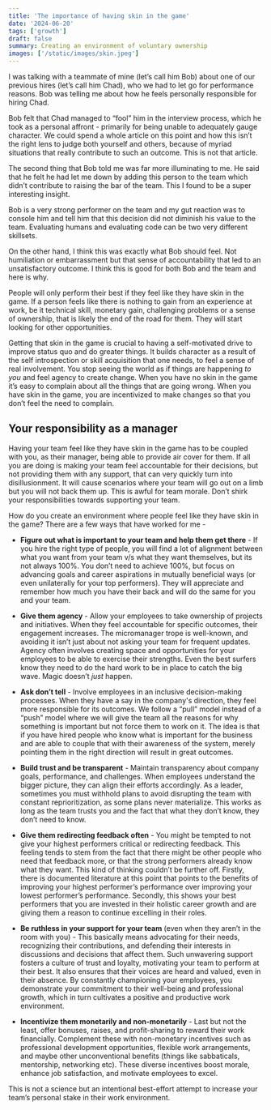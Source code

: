 ```yaml
---
title: 'The importance of having skin in the game'
date: '2024-06-20'
tags: ['growth']
draft: false
summary: Creating an environment of voluntary ownership
images: ['/static/images/skin.jpeg']
---
```


I was talking with a teammate of mine (let’s call him Bob) about one of our previous hires (let’s call him Chad), who we had to let go for performance reasons. Bob was telling me about how he feels personally responsible for hiring Chad.

Bob felt that Chad managed to “fool” him in the interview process, which he took as a personal affront - primarily for being unable to adequately gauge character. We could spend a whole article on this point and how this isn’t the right lens to judge both yourself and others, because of myriad situations that really contribute to such an outcome. This is not that article.

The second thing that Bob told me was far more illuminating to me. He said that he felt he had let me down by adding this person to the team which didn’t contribute to raising the bar of the team. This I found to be a super interesting insight.

Bob is a very strong performer on the team and my gut reaction was to console him and tell him that this decision did not diminish his value to the team. Evaluating humans and evaluating code can be two very different skillsets.

On the other hand, I think this was exactly what Bob should feel. Not humiliation or embarrassment but that sense of accountability that led to an unsatisfactory outcome. I think this is good for both Bob and the team and here is why.

People will only perform their best if they feel like they have skin in the game. If a person feels like there is nothing to gain from an experience at work, be it technical skill, monetary gain, challenging problems or a sense of ownership, that is likely the end of the road for them. They will start looking for other opportunities.

Getting that skin in the game is crucial to having a self-motivated drive to improve status quo and do greater things. It builds character as a result of the self introspection or skill acquisition that one needs, to feel a sense of real involvement. You stop seeing the world as if things are happening _to you_ and feel agency to create change. When you have no skin in the game it’s easy to complain about all the things that are going wrong. When you have skin in the game, you are incentivized to make changes so that you don’t feel the need to complain.

## Your responsibility as a manager

Having your team feel like they have skin in the game has to be coupled with you, as their manager, being able to provide air cover for them. If all you are doing is making your team feel accountable for their decisions, but not providing them with any support, that can very quickly turn into disillusionment. It will cause scenarios where your team will go out on a limb but you will not back them up. This is awful for team morale. Don’t shirk your responsibilities towards supporting your team.

How do you create an environment where people feel like they have skin in the game? There are a few ways that have worked for me -

- **Figure out what is important to your team and help them get there** - If you hire the right type of people, you will find a lot of alignment between what you want from your team v/s what they want themselves, but its not always 100%. You don’t need to achieve 100%, but focus on advancing goals and career aspirations in mutually beneficial ways (or even unilaterally for your top performers). They will appreciate and remember how much you have their back and will do the same for you and your team.

- **Give them agency** - Allow your employees to take ownership of projects and initiatives. When they feel accountable for specific outcomes, their engagement increases. The micromanager trope is well-known, and avoiding it isn’t just about not asking your team for frequent updates. Agency often involves creating space and opportunities for your employees to be able to exercise their strengths. Even the best surfers know they need to do the hard work to be in place to catch the big wave. Magic doesn’t _just_ happen.

- **Ask don’t tell** - Involve employees in an inclusive decision-making processes. When they have a say in the company's direction, they feel more responsible for its outcomes. We follow a “pull” model instead of a “push” model where we will give the team all the reasons for why something is important but not force them to work on it. The idea is that if you have hired people who know what is important for the business and are able to couple that with their awareness of the system, merely pointing them in the right direction will result in great outcomes.

- **Build trust and be transparent** - Maintain transparency about company goals, performance, and challenges. When employees understand the bigger picture, they can align their efforts accordingly. As a leader, sometimes you must withhold plans to avoid disrupting the team with constant reprioritization, as some plans never materialize. This works as long as the team trusts you and the fact that what they don’t know, they don’t need to know.

- **Give them redirecting feedback often** - You might be tempted to not give your highest performers critical or redirecting feedback. This feeling tends to stem from the fact that there might be other people who need that feedback more, or that the strong performers already know what they want. This kind of thinking couldn’t be further off. Firstly, there is documented literature at this point that points to the benefits of improving your highest performer’s performance over improving your lowest performer’s performance. Secondly, this shows your best performers that you are invested in their holistic career growth and are giving them a reason to continue excelling in their roles.

- **Be ruthless in your support for your team** (even when they aren’t in the room with you) - This basically means advocating for their needs, recognizing their contributions, and defending their interests in discussions and decisions that affect them. Such unwavering support fosters a culture of trust and loyalty, motivating your team to perform at their best. It also ensures that their voices are heard and valued, even in their absence. By constantly championing your employees, you demonstrate your commitment to their well-being and professional growth, which in turn cultivates a positive and productive work environment.

- **Incentivize them monetarily and non-monetarily** - Last but not the least, offer bonuses, raises, and profit-sharing to reward their work financially. Complement these with non-monetary incentives such as professional development opportunities, flexible work arrangements, and maybe other unconventional benefits (things like sabbaticals, mentorship, networking etc). These diverse incentives boost morale, enhance job satisfaction, and motivate employees to excel.

This is not a science but an intentional best-effort attempt to increase your team’s personal stake in their work environment.